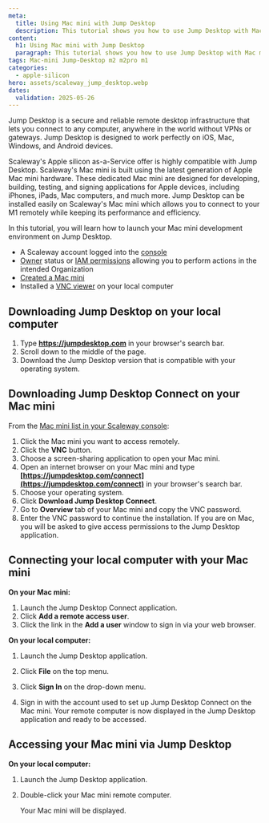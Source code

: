 ```yaml
---
meta:
  title: Using Mac mini with Jump Desktop
  description: This tutorial shows you how to use Jump Desktop with Mac mini
content:
  h1: Using Mac mini with Jump Desktop
  paragraph: This tutorial shows you how to use Jump Desktop with Mac mini
tags: Mac-mini Jump-Desktop m2 m2pro m1
categories:
  - apple-silicon
hero: assets/scaleway_jump_desktop.webp
dates:
  validation: 2025-05-26
---
```



Jump Desktop is a secure and reliable remote desktop infrastructure that lets you connect to any computer, anywhere in the world without VPNs or gateways. Jump Desktop is designed to work perfectly on iOS, Mac, Windows, and Android devices.

Scaleway's Apple silicon as-a-Service offer is highly compatible with Jump Desktop. Scaleway's Mac mini is built using the latest generation of Apple Mac mini hardware. These dedicated Mac mini are designed for developing, building, testing, and signing applications for Apple devices, including iPhones, iPads, Mac computers, and much more. Jump Desktop can be installed easily on Scaleway's Mac mini which allows you to connect to your M1 remotely while keeping its performance and efficiency.

In this tutorial, you will learn how to launch your Mac mini development environment on Jump Desktop.

<Requirements />

- A Scaleway account logged into the [console](https://console.scaleway.com)
- [Owner](/iam/concepts/#owner) status or [IAM permissions](/iam/concepts/#permission) allowing you to perform actions in the intended Organization
- [Created a Mac mini](/apple-silicon/how-to/create-mac-mini/)
- Installed a [VNC viewer](https://www.tightvnc.com/) on your local computer

## Downloading Jump Desktop on your local computer

1. Type **https://jumpdesktop.com** in your browser's search bar.
2. Scroll down to the middle of the page.
3. Download the Jump Desktop version that is compatible with your operating system.

## Downloading Jump Desktop Connect on your Mac mini

From the [Mac mini list in your Scaleway console](https://console.scaleway.com/asaas/servers):

1. Click the Mac mini you want to access remotely.
2. Click the **VNC** button.
3. Choose a screen-sharing application to open your Mac mini.
4. Open an internet browser on your Mac mini and type **[https://jumpdesktop.com/connect](https://jumpdesktop.com/connect)** in your browser's search bar.
5. Choose your operating system.
6. Click **Download Jump Desktop Connect**.
7. Go to **Overview** tab of your Mac mini and copy the VNC password.
8. Enter the VNC password to continue the installation.
    <Message type="note">
      If you are on Mac, you will be asked to give access permissions to the Jump Desktop application.
    </Message>

## Connecting your local computer with your Mac mini

**On your Mac mini:**

1. Launch the Jump Desktop Connect application.
2. Click **Add a remote access user**.
3. Click the link in the **Add a user** window to sign in via your web browser.

**On your local computer:**

1. Launch the Jump Desktop application.
2. Click **File** on the top menu.
3. Click **Sign In** on the drop-down menu.
4. Sign in with the account used to set up Jump Desktop Connect on the Mac mini.
    <Message type="note">
    Your remote computer is now displayed in the Jump Desktop application and ready to be accessed.

    </Message>

## Accessing your Mac mini via Jump Desktop

**On your local computer:**

1. Launch the Jump Desktop application.
2. Double-click your Mac mini remote computer.

    Your Mac mini will be displayed.

<ClickableBanner
  productLogo="generic"
  title="Remotely access your machines with Jump Desktop on Scaleway."
  url="https://account.scaleway.com/register"
  label="Create your account"
/>